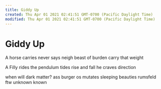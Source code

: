 ```yaml
---
title: Giddy Up
created: Thu Apr 01 2021 02:41:51 GMT-0700 (Pacific Daylight Time)
modified: Thu Apr 01 2021 02:41:51 GMT-0700 (Pacific Daylight Time)
---
```

# Giddy Up

A horse carries
never says neigh
beast of burden
carry that weight

A Filly rides
the pendulum tides
rise and fall
he craves direction

when will dark matter?
ass burger
os mutates
sleeping beauties
rumsfeld ftw
unknown known
